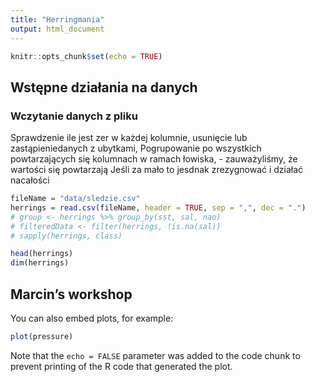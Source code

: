 ```yaml
---
title: "Herringmania"
output: html_document
---
```



```r
knitr::opts_chunk$set(echo = TRUE)
```
## Wstępne działania na danych
### Wczytanie danych z pliku
Sprawdzenie ile jest zer w każdej kolumnie, 
usunięcie lub zastąpieniedanych z ubytkami,
Pogrupowanie po wszystkich powtarzających się kolumnach w ramach łowiska, - zauważyliśmy, że wartości się powtarzają
Jeśli za mało to jesdnak zrezygnować i działać nacałości
```r
fileName = "data/sledzie.csv"
herrings = read.csv(fileName, header = TRUE, sep = ",", dec = ".")
# group <- herrings %>% group_by(sst, sal, nao)
# filteredData <- filter(herrings, !is.na(sal))
# sapply(herrings, class)

head(herrings)
dim(herrings)

```

## Marcin's workshop

You can also embed plots, for example:

```r
plot(pressure)
```

Note that the `echo = FALSE` parameter was added to the code chunk to prevent printing of the R code that generated the plot.
